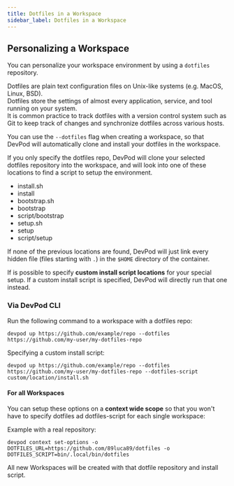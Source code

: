 ```yaml
---
title: Dotfiles in a Workspace
sidebar_label: Dotfiles in a Workspace
---
```


## Personalizing a Workspace

You can personalize your workspace environment by using a `dotfiles` repository.

Dotfiles are plain text configuration files on Unix-like systems (e.g. MacOS, Linux, BSD).  
Dotfiles store the settings of almost every application, service, and tool running on your system.  
It is common practice to track dotfiles with a version control system such as Git
to keep track of changes and synchronize dotfiles across various hosts. 

You can use the `--dotfiles` flag when creating a workspace, so that DevPod will
automatically clone and install your dotfiles in the workspace.

If you only specify the dotfiles repo, DevPod will clone your selected dotfiles
repository into the workspace, and will look into one of these locations to find
a script to setup the environment.

- install.sh
- install
- bootstrap.sh
- bootstrap
- script/bootstrap
- setup.sh
- setup
- script/setup

If none of the previous locations are found, DevPod will just link every hidden file (files starting with `.`)
in the `$HOME` directory of the container.

If is possible to specify **custom install script locations** for your special setup. 
If a custom install script is specified, DevPod will directly run that one instead.

### Via DevPod CLI

Run the following command to a workspace with a dotfiles repo:

```
devpod up https://github.com/example/repo --dotfiles https://github.com/my-user/my-dotfiles-repo
```

Specifying a custom install script:

```
devpod up https://github.com/example/repo --dotfiles https://github.com/my-user/my-dotfiles-repo --dotfiles-script custom/location/install.sh
```

#### For all Workspaces

You can setup these options on a **context wide scope** so that you won't have to specify
dotfiles ad dotfiles-script for each single workspace:

Example with a real repository:

```
devpod context set-options -o DOTFILES_URL=https://github.com/89luca89/dotfiles -o DOTFILES_SCRIPT=bin/.local/bin/dotfiles
```

All new Workspaces will be created with that dotfile repository and install script.
